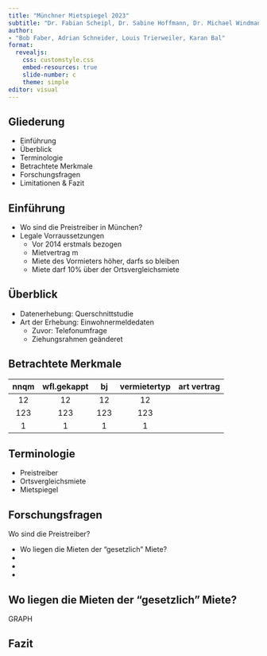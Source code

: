 ```yaml
---
title: "Münchner Mietspiegel 2023"
subtitle: "Dr. Fabian Scheipl, Dr. Sabine Hoffmann, Dr. Michael Windmann, Lisa Kleinlein"
author: 
- "Bob Faber, Adrian Schneider, Louis Trierweiler, Karan Bal"
format:
  revealjs:
    css: customstyle.css
    embed-resources: true
    slide-number: c
    theme: simple
editor: visual
---
```


## Gliederung

::: incremental
-   Einführung
-   Überblick
-   Terminologie
-   Betrachtete Merkmale
-   Forschungsfragen
-   Limitationen & Fazit
:::

## Einführung

-   Wo sind die Preistreiber in München?
-   Legale Vorraussetzungen
    -   Vor 2014 erstmals bezogen
    -   Mietvertrag m
    -   Miete des Vormieters höher, darfs so bleiben
    -   Miete darf 10% über der Ortsvergleichsmiete

## Überblick

-   Datenerhebung: Querschnittstudie
-   Art der Erhebung: Einwohnermeldedaten
    -   Zuvor: Telefonumfrage
    -   Ziehungsrahmen geänderet

## Betrachtete Merkmale

| nnqm | wfl.gekappt | bj  | vermietertyp | art vertrag |
|:----:|:-----------:|:---:|:------------:|:-----------:|
|  12  |     12      | 12  |      12      |             |
| 123  |     123     | 123 |     123      |             |
|  1   |      1      |  1  |      1       |             |

## Terminologie

-   Preistreiber
-   Ortsvergleichsmiete
-   Mietspiegel

## Forschungsfragen

Wo sind die Preistreiber?

-   Wo liegen die Mieten der "gesetzlich " Miete?
-   
-   
-   

## Wo liegen die Mieten der "gesetzlich " Miete?

GRAPH

## Fazit
